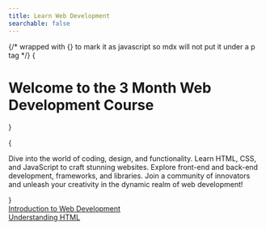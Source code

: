 ```yaml
---
title: Learn Web Development
searchable: false
---
```



{/* wrapped with {} to mark it as javascript so mdx will not put it under a p tag */}
{<h1 className="text-center font-extrabold md:text-5xl my-8">Welcome to the 3 Month Web Development Course</h1>}

{

<p className="my-8">
  Dive into the world of coding, design, and functionality. Learn HTML, CSS, and
  JavaScript to craft stunning websites. Explore front-end and back-end
  development, frameworks, and libraries. Join a community of innovators and
  unleash your creativity in the dynamic realm of web development!
</p>
}


<Accordion className="my-4" itemStyles="outline-none" variant="splitted">
  <AccordionItem
    key="1"
    className="focus:outline-none"
    aria-label="Accordion 1"
    title="Month 1"
  >
    <div className="my-4">
      <a href="/introduction-to-web/hello">Introduction to Web Development</a>
    </div>
    <div className="my-4">
      <a href="/understanding-html/introduction">Understanding HTML</a>
    </div>
  </AccordionItem>
</Accordion>

